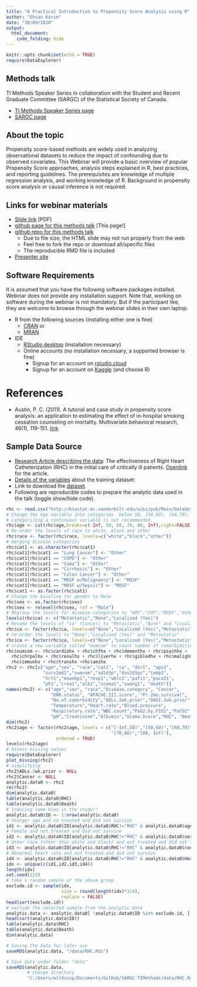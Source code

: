```yaml
---
title: "A Practical Introduction to Propensity Score Analysis using R"
author: "Ehsan Karim"
date: "30/09/2020"
output: 
  html_document:
    code_folding: hide
---
```


```r
knitr::opts_chunk$set(echo = TRUE)
require(DataExplorer)
```

## Methods talk

TI Methods Speaker Series in collaboration with the Student and Recent Graduate Committee (SARGC) of the Statistical Society of Canada.

- [TI Methods Speaker Series page](https://www.ti.ubc.ca/2020/08/06/sep-30-ti-methods-speaker-series-a-practical-introduction-to-propensity-score-analysis-using-r/)
- [SARGC page](https://ssc.ca/en/students-and-recent-graduates-committee-0)

## About the topic

Propensity score-based methods are widely used in analyzing observational datasets to reduce the impact of confounding due to observed covariates.  This Webinar will provide a basic overview of popular Propensity Score approaches, analysis steps explained in R, best practices, and reporting guidelines. The prerequisites are knowledge of multiple regression analysis, and working knowledge of R. Background in propensity score analysis or causal inference is not required.

## Links for webinar materials

- [Slide link](https://github.com/ehsanx/SARGC-TIMethods/raw/master/slidePS.pdf) [PDF]
- [github page for this methods talk](https://ehsanx.github.io/SARGC-TIMethods/) [This page!]
- [github repo for this methods talk](https://github.com/ehsanx/SARGC-TIMethods)
  - Due to file size, the HTML slide may not run properly from the web
  - Feel free to fork the repo or download all/specific files
  - The reproducible RMD file is included
- [Presenter site](http://ehsank.com/)

## Software Requirements

It is assumed that you have the following software packages installed. Webinar does not provide any installation support. Note that, working on software during the webinar is not mandatory. But if the participant like, they are welcome to browse through the webinar slides in their own laptop.

- R from the following sources (installing either one is fine)
  - [CRAN](https://cran.r-project.org/) or 
  - [MRAN](https://mran.microsoft.com/open) 
- IDE
  - [RStudio desktop](https://www.rstudio.com/products/rstudio/download/) (installation necessary)
  - Online accounts (no installation necessary, a supported browser is fine)
    - Signup for an account on [rstudio.cloud](https://rstudio.cloud/)
    -  Signup for an account on [Kaggle](https://www.kaggle.com/) (and choose R)

# References

- Austin, P. C. (2011). A tutorial and case study in propensity score analysis: an application to estimating the effect of in-hospital smoking cessation counseling on mortality. Multivariate behavioral research, 46(1), 119-151. [link](https://www.tandfonline.com/doi/pdf/10.1080/00273171.2011.540480)

## Sample Data Source

- [Research Article describing the data](https://jamanetwork.com/journals/jama/articlepdf/407990/jama_276_11_030.pdf): The effectiveness of Right Heart Catheterization (RHC) in the initial care of critically ill patients. [Openlink](https://www.researchgate.net/publication/236311165_The_Effectiveness_of_Right_Heart_Catheterization_in_the_Initial_Care_of_Critically_III_Patients) for the article.
- [Details of the variables](http://biostat.mc.vanderbilt.edu/wiki/pub/Main/DataSets/rhc.html) about the training dataset:
- Link to download the [dataset](http://biostat.mc.vanderbilt.edu/wiki/pub/Main/DataSets/rhc.csv).
- Following are reproducible codes to prepare the analytic data used in the talk (toggle show/hide code).

```r
rhc <- read.csv("http://biostat.mc.vanderbilt.edu/wiki/pub/Main/DataSets/rhc.csv")
# Change the Age variable into categories  below 50, [50,60), [60,70), [70,80), above 80
# categorizing a continuous variable is not recommended.
rhc$age <- cut(rhc$age,breaks=c(-Inf, 50, 60, 70, 80, Inf),right=FALSE)
# Re-order the levels of race to white, black and other
rhc$race <- factor(rhc$race, levels=c("white","black","other"))
# merging disease categories
rhc$cat1 <- as.character(rhc$cat1)
rhc$cat1[rhc$cat1 == "Lung Cancer"] <- "Other"
rhc$cat1[rhc$cat1 == "COPD"] <- "Other"
rhc$cat1[rhc$cat1 == "Coma"] <- "Other"
rhc$cat1[rhc$cat1 == "Cirrhosis"] <- "Other"
rhc$cat1[rhc$cat1 == "Colon Cancer"] <- "Other"
rhc$cat1[rhc$cat1 == "MOSF w/Malignancy"] <- "MOSF"
rhc$cat1[rhc$cat1 == "MOSF w/Sepsis"] <- "MOSF"
rhc$cat1 <- as.factor(rhc$cat1)
# Change the baseline for gender to Male
rhc$sex <- as.factor(rhc$sex)
rhc$sex <- relevel(rhc$sex, ref = "Male")
# Regroup the levels for disease categories to "ARF","CHF","MOSF","Other".
levels(rhc$ca) <- c("Metastatic","None","Localized (Yes)")
# Rename the levels of "ca" (Cancer) to "Metastatic","None" and "Localized (Yes)" 
rhc$ca <- factor(rhc$ca, levels=c("None","Localized (Yes)","Metastatic"))
# re-order the levels to "None","Localized (Yes)" and "Metastatic"
rhc$ca <- factor(rhc$ca, levels=c("None","Localized (Yes)","Metastatic"))
# create a new variable called "numcom" to count number of comorbidities illness for each person  (12 categories)
rhc$numcom <- rhc$cardiohx + rhc$chfhx + rhc$dementhx + rhc$psychhx + 
  rhc$chrpulhx + rhc$renalhx + rhc$liverhx + rhc$gibledhx + rhc$malighx + 
  rhc$immunhx + rhc$transhx +rhc$amihx
rhc2 <- rhc[c("age","sex", "race","cat1", "ca", "dnr1", "aps1",
              "surv2md1","numcom","adld3p","das2d3pc","temp1",
              "hrt1","meanbp1","resp1","wblc1","pafi1","paco21",
              "ph1","crea1","alb1","scoma1","swang1", "death")]
names(rhc2) <- c("age","sex", "race","Disease.category", "Cancer", 
                 "DNR.status", "APACHE.III.score", "Pr.2mo.survival",
                 "No.of.comorbidity","ADLs.2wk.prior","DASI.2wk.prior",
                 "Temperature","Heart.rate","Blood.pressure",
                 "Respiratory.rate","WBC.count","PaO2.by.FIO2","PaCO2",
                 "pH","Creatinine","Albumin","GComa.Score","RHC", "Death")
dim(rhc2)
rhc2$age <- factor(rhc2$age, levels = c("[-Inf,50)","[50,60)","[60,70)",
                                        "[70,80)","[80, Inf)"), 
                   ordered = TRUE)
levels(rhc2$age)
# Assess missing values
require(DataExplorer)
plot_missing(rhc2) 
# simplifying
rhc2$ADLs.2wk.prior <- NULL
rhc2$Cancer <- NULL
analytic.data0 <- rhc2 
rm(rhc2)
dim(analytic.data0)
table(analytic.data0$RHC)
table(analytic.data0$Death)
# inducing some bias in the study!!
analytic.data0$ID <- 1:nrow(analytic.data0)
# Younger age and no treated and did not survive
id1 <- analytic.data0$ID[analytic.data0$RHC!="RHC" & analytic.data0$age =="[-Inf,50)" & analytic.data0$Death=="Yes"]
# Female and not treated and did not survive
id2 <- analytic.data0$ID[analytic.data0$RHC!="RHC" & analytic.data0$sex !="Male" & analytic.data0$Death=="Yes"]
# Other race (other than white and black) and not treated and did not survive
id3 <- analytic.data0$ID[analytic.data0$RHC!="RHC" & analytic.data0$race =="other" & analytic.data0$Death=="Yes"]
# Abnormal heart rate and not treated and did not survive
id4 <- analytic.data0$ID[analytic.data0$RHC!="RHC" & analytic.data0$Heart.rate < 70 & analytic.data0$Heart.rate > 110 & analytic.data0$Death=="Yes"]
idx <- unique(c(id1,id2,id3,id4))
length(idx)
set.seed(123)
# take a random sample of the above group
exclude.id <- sample(idx, 
                     size = round(length(idx)*3/4), 
                     replace = FALSE)
head(sort(exclude.id))
# exclude the selected sample from the analytic data
analytic.data <- analytic.data0[ !analytic.data0$ID %in% exclude.id, ]
head(sort(analytic.data$ID))
table(analytic.data$RHC)
table(analytic.data$Death)
dim(analytic.data)
```

```r
# Saving the data for later use
saveRDS(analytic.data, "/data/RHC.Rds")
```

```r
# Save data under folder "data"
saveRDS(analytic.data,
        # change directory
        "C:/Users/wildscop/Documents/GitHub/SARGC-TIMethods/data/RHC.Rds")
```


